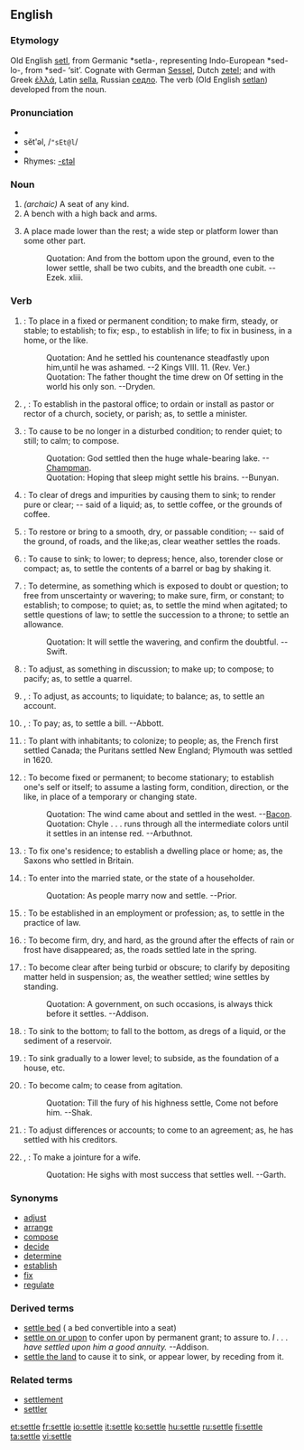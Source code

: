 ==English==

===Etymology===
Old English [[setl]], from Germanic *setla-, representing Indo-European *sed-lo-, from *sed- ‘sit’. Cognate with German [[Sessel]], Dutch [[zetel]]; and with Greek [[ἑλλά]], Latin [[sella]], Russian [[седло]].  The verb (Old English [[setlan]]) developed from the noun.

===Pronunciation===
*{{IPA|/ˈsɛtəl/}}
*sĕtʹəl, /<tt>"sEt@l</tt>/
*{{audio|en-us-settle.ogg|Audio (US)}}
*Rhymes: [[Rhymes:English:-ɛtəl|-ɛtəl]]

===Noun===
{{en-noun}}

# ''(archaic)'' A seat of any kind.
# A bench with a high back and arms.
# {{obsolete}} A place made lower than the rest; a wide step or platform lower than some other part.
#:Quotation:  And from the bottom upon the ground, even to the lower settle, shall be two cubits, and the breadth one cubit. --Ezek. xliii.

===Verb===
{{en-verb|settl|ing}}

# {{transitive}}: To place in a fixed or permanent condition; to make firm, steady, or stable; to establish; to fix; esp., to establish in life; to fix in business, in a home, or the like.
#:Quotation:  And he settled his countenance steadfastly upon him,until he was ashamed. --2 Kings VIII. 11. (Rev. Ver.)
#:Quotation:  The father thought the time drew on Of setting in the world his only son. --Dryden.
# {{transitive}}, {{obsolete}} {{US}}: To establish in the pastoral office; to ordain or install as pastor or rector of a church, society, or parish; as, to settle a minister.
# {{transitive}}: To cause to be no longer in a disturbed condition; to render quiet; to still; to calm; to compose.
#:Quotation:  God settled then the huge whale-bearing lake. --[[w:Chapman|Champman]].
#:Quotation:  Hoping that sleep might settle his brains. --Bunyan.
# {{transitive}}: To clear of dregs and impurities by causing them to sink; to render pure or clear; -- said of a liquid; as, to settle coffee, or the grounds of coffee.
# {{transitive}}: To restore or bring to a smooth, dry, or passable condition; -- said of the ground, of roads, and the like;as, clear weather settles the roads.
# {{transitive}}: To cause to sink; to lower; to depress; hence, also, torender close or compact; as, to settle the contents of a barrel or bag by shaking it.
# {{transitive}}: To determine, as something which is exposed to doubt or question; to free from unscertainty or wavering; to make sure, firm, or constant; to establish; to compose; to quiet; as, to settle the mind when agitated; to settle questions of law; to settle the succession to a throne; to settle an allowance.
#:Quotation:  It will settle the wavering, and confirm the doubtful. --Swift.
# {{transitive}}: To adjust, as something in discussion; to make up; to compose; to pacify; as, to settle a quarrel.
# {{transitive}}, {{archaic}}: To adjust, as accounts; to liquidate; to balance; as, to settle an account.
# {{transitive}}, {{colloquial}}: To pay; as, to settle a bill. --Abbott.
# {{transitive}}: To plant with inhabitants; to colonize; to people; as, the French first settled Canada; the Puritans settled New England; Plymouth was settled in 1620.
# {{intransitive}}: To become fixed or permanent; to become stationary; to establish one's self or itself; to assume a lasting form, condition, direction, or the like, in place of a temporary or changing state.
#:Quotation:  The wind came about and settled in the west. --[[w:Bacon|Bacon]].
#:Quotation:  Chyle . . . runs through all the intermediate colors until it settles in an intense red. --Arbuthnot.
# {{intransitive}}: To fix one's residence; to establish a dwelling place or home; as, the Saxons who settled in Britain.
# {{intransitive}}: To enter into the married state, or the state of a householder.
#:Quotation:  As people marry now and settle. --Prior.
# {{intransitive}}: To be established in an employment or profession; as, to settle in the practice of law.
# {{intransitive}}: To become firm, dry, and hard, as the ground after the effects of rain or frost have disappeared; as, the roads settled late in the spring.
# {{intransitive}}: To become clear after being turbid or obscure; to clarify by depositing matter held in suspension; as, the weather settled; wine settles by standing.
#:Quotation:  A government, on such occasions, is always thick before it settles. --Addison.
# {{intransitive}}: To sink to the bottom; to fall to the bottom, as dregs of a liquid, or the sediment of a reservoir.
# {{intransitive}}: To sink gradually to a lower level; to subside, as the foundation of a house, etc.
# {{intransitive}}: To become calm; to cease from agitation.
#:Quotation:  Till the fury of his highness settle, Come not before him. --Shak.
# {{intransitive}}: To adjust differences or accounts; to come to an agreement; as, he has settled with his creditors.
# {{intransitive}}, {{obsolete}}: To make a jointure for a wife.
#:Quotation:  He sighs with most success that settles well. --Garth.

===Synonyms===
*[[adjust]]
*[[arrange]]
*[[compose]]
*[[decide]]
*[[determine]]
*[[establish]]
*[[fix]]
*[[regulate]]

===Derived terms===
*[[settle bed]] ({{UK}} a bed convertible into a seat)
*[[settle on or upon]] {{archaic}} to confer upon by permanent grant; to assure to. ''I . . . have settled upon him a good annuity.'' --Addison.
*[[settle the land]] {{obsolete}} {{nautical}} to cause it to sink, or appear lower, by receding from it.

===Related terms===
*[[settlement]]
*[[settler]]

{{webster}}

[[et:settle]]
[[fr:settle]]
[[io:settle]]
[[it:settle]]
[[ko:settle]]
[[hu:settle]]
[[ru:settle]]
[[fi:settle]]
[[ta:settle]]
[[vi:settle]]